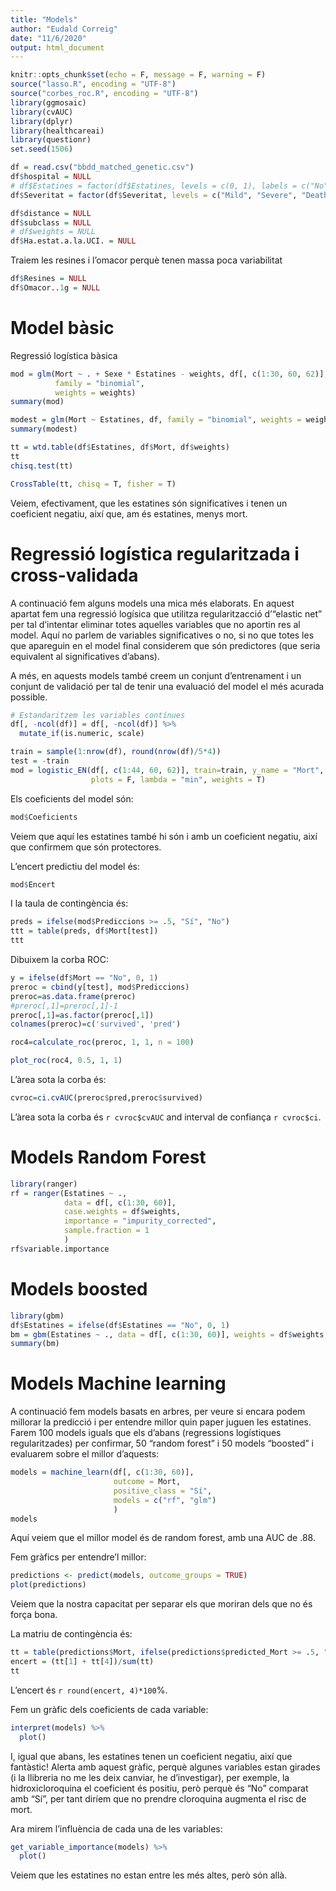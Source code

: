 ```yaml
---
title: "Models"
author: "Eudald Correig"
date: "11/6/2020"
output: html_document
---
```


```r
knitr::opts_chunk$set(echo = F, message = F, warning = F)
source("lasso.R", encoding = "UTF-8")
source("corbes_roc.R", encoding = "UTF-8")
library(ggmosaic)
library(cvAUC)
library(dplyr)
library(healthcareai)
library(questionr)
set.seed(1506)
```

```r
df = read.csv("bbdd_matched_genetic.csv")
df$hospital = NULL
# df$Estatines = factor(df$Estatines, levels = c(0, 1), labels = c("No", "Sí"))
df$Severitat = factor(df$Severitat, levels = c("Mild", "Severe", "Death"))
```

```r
df$distance = NULL
df$subclass = NULL
# df$weights = NULL
df$Ha.estat.a.la.UCI. = NULL
```

Traiem les resines i l'omacor perquè tenen massa poca variabilitat

```r
df$Resines = NULL
df$Omacor..1g = NULL
```


# Model bàsic

Regressió logística bàsica

```r
mod = glm(Mort ~ . + Sexe * Estatines - weights, df[, c(1:30, 60, 62)], 
          family = "binomial",
          weights = weights)
summary(mod)

modest = glm(Mort ~ Estatines, df, family = "binomial", weights = weights)
summary(modest)
```

```r
tt = wtd.table(df$Estatines, df$Mort, df$weights)
tt
chisq.test(tt) 
```

```r
CrossTable(tt, chisq = T, fisher = T)
```


Veiem, efectivament, que les estatines són significatives i tenen un coeficient negatiu, així que, am és estatines, menys mort. 

# Regressió logística regularitzada i cross-validada

A continuació fem alguns models una mica més elaborats. En aquest apartat fem una regressió logísica que utilitza regularitzacció d'"elastic net" per tal d'intentar eliminar totes aquelles variables que no aportin res al model. Aquí no parlem de variables significatives o no, si no que totes les que apareguin en el model final considerem que són predictores (que seria equivalent al significatives d'abans).

A més, en aquests models també creem un conjunt d'entrenament i un conjunt de validació per tal de tenir una evaluació del model el més acurada possible. 

```r
# Estandaritzem les variables contínues
df[, -ncol(df)] = df[, -ncol(df)] %>%
  mutate_if(is.numeric, scale)
```

```r
train = sample(1:nrow(df), round(nrow(df)/5*4))
test = -train
mod = logistic_EN(df[, c(1:44, 60, 62)], train=train, y_name = "Mort", 
                  plots = F, lambda = "min", weights = T)

```

Els coeficients del model són:

```r
mod$Coeficients
```

Veiem que aquí les estatines també hi són i amb un coeficient negatiu, així que confirmem que són protectores.

L'encert predictiu del model és:

```r
mod$Encert
```

I la taula de contingència és:

```r
preds = ifelse(mod$Prediccions >= .5, "Sí", "No")
ttt = table(preds, df$Mort[test])
ttt
```

Dibuixem la corba ROC:

```r
y = ifelse(df$Mort == "No", 0, 1)
preroc = cbind(y[test], mod$Prediccions)
preroc=as.data.frame(preroc)
#preroc[,1]=preroc[,1]-1
preroc[,1]=as.factor(preroc[,1])
colnames(preroc)=c('survived', 'pred')

roc4=calculate_roc(preroc, 1, 1, n = 100)
```

```r
plot_roc(roc4, 0.5, 1, 1)
```

L'àrea sota la corba és:

```r
cvroc=ci.cvAUC(preroc$pred,preroc$survived)
```

L'àrea sota la corba és `r cvroc$cvAUC` and interval de confiança `r cvroc$ci`.

# Models Random Forest

```r
library(ranger)
rf = ranger(Estatines ~ ., 
            data = df[, c(1:30, 60)], 
            case.weights = df$weights, 
            importance = "impurity_corrected", 
            sample.fraction = 1
            )
rf$variable.importance
```


# Models boosted

```r
library(gbm)
df$Estatines = ifelse(df$Estatines == "No", 0, 1)
bm = gbm(Estatines ~ ., data = df[, c(1:30, 60)], weights = df$weights, n.trees = 5000)
summary(bm)
```


# Models Machine learning

A continuació fem models basats en arbres, per veure si encara podem millorar la predicció i per entendre millor quin paper juguen les estatines. Farem 100 models iguals que els d'abans (regressions logístiques regularitzades) per confirmar, 50 "random forest" i 50 models "boosted" i evaluarem sobre el millor d'aquests:

```r
models = machine_learn(df[, c(1:30, 60)], 
                       outcome = Mort, 
                       positive_class = "Sí",
                       models = c("rf", "glm")
                       )
models
```

Aquí veiem que el millor model és de random forest, amb una AUC de .88.

Fem gràfics per entendre'l millor:

```r
predictions <- predict(models, outcome_groups = TRUE)
plot(predictions)
```

Veiem que la nostra capacitat per separar els que moriran dels que no és força bona. 

La matriu de contingència és:

```r
tt = table(predictions$Mort, ifelse(predictions$predicted_Mort >= .5, "No", "Sí"))
encert = (tt[1] + tt[4])/sum(tt)
tt
```

L'encert és `r round(encert, 4)*100`%.

Fem un gràfic dels coeficients de cada variable:

```r
interpret(models) %>% 
  plot()
```

I, igual que abans, les estatines tenen un coeficient negatiu, així que fantàstic! Alerta amb aquest gràfic, perquè algunes variables estan girades (i la llibreria no me les deix canviar, he d'investigar), per exemple, la hidroxicloroquina el coeficient és positiu, però perquè és "No" comparat amb "Sí", per tant diríem que no prendre cloroquina augmenta el risc de mort. 

Ara mirem l'influència de cada una de les variables:

```r
get_variable_importance(models) %>%
  plot()
```

Veiem que les estatines no estan entre les més altes, però són allà.
